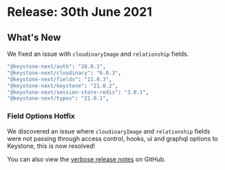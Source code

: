 
# Release: 30th June 2021

## What's New

We fixed an issue with `cloudinaryImage` and `relationship` fields. <Emoji symbol="🔥" alt="Fire" />

```sh
"@keystone-next/auth": "28.0.1",
"@keystone-next/cloudinary": "6.0.3",
"@keystone-next/fields": "11.0.3",
"@keystone-next/keystone": "21.0.2",
"@keystone-next/session-store-redis": "3.0.1",
"@keystone-next/types": "21.0.1",
```

### Field Options Hotfix <Emoji symbol="🔥" alt="Fire" />

We discovered an issue where `cloudinaryImage` and `relationship` fields were not passing through access control, hooks, ui and graphql options to Keystone, this is now resolved!

You can also view the [verbose release notes](https://github.com/keystonejs/keystone/releases/tag/2021-06-30) on GitHub.

